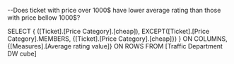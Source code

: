 --Does ticket with price over 1000$ have lower average rating than those with price bellow 1000$? 


SELECT {
    ([Ticket].[Price Category].[cheap]),
    EXCEPT([Ticket].[Price Category].MEMBERS, {[Ticket].[Price Category].[cheap]})
} ON COLUMNS,
{[Measures].[Average rating value]} ON ROWS
FROM [Traffic Department DW cube]